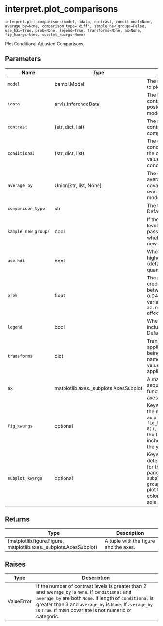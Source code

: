 # interpret.plot_comparisons { #bambi.interpret.plot_comparisons }

`interpret.plot_comparisons(model, idata, contrast, conditional=None, average_by=None, comparison_type='diff', sample_new_groups=False, use_hdi=True, prob=None, legend=True, transforms=None, ax=None, fig_kwargs=None, subplot_kwargs=None)`

Plot Conditional Adjusted Comparisons

## Parameters

| Name                | Type                                  | Description                                                                                                                                                                                                                                                     | Default    |
|---------------------|---------------------------------------|-----------------------------------------------------------------------------------------------------------------------------------------------------------------------------------------------------------------------------------------------------------------|------------|
| `model`             | bambi.Model                           | The model for which we want to plot the predictions.                                                                                                                                                                                                            | _required_ |
| `idata`             | arviz.InferenceData                   | The InferenceData object that contains the samples from the posterior distribution of the model.                                                                                                                                                                | _required_ |
| `contrast`          | (str, dict, list)                     | The predictor name whose contrast we would like to compare.                                                                                                                                                                                                     | _required_ |
| `conditional`       | (str, dict, list)                     | The covariates we would like to condition on. If dict, keys are the covariate names and values are the values to condition on.                                                                                                                                  | `None`     |
| `average_by`        | Union\[str, list, None\]              | The covariates we would like to average by. The passed covariate(s) will marginalize over the other covariates in the model. Defaults to `None`.                                                                                                                | `None`     |
| `comparison_type`   | str                                   | The type of comparison to plot. Defaults to 'diff'.                                                                                                                                                                                                             | `'diff'`   |
| `sample_new_groups` | bool                                  | If the model contains group-level effects, and data is passed for unseen groups, whether to sample from the new groups. Defaults to `False`.                                                                                                                    | `False`    |
| `use_hdi`           | bool                                  | Whether to compute the highest density interval (defaults to True) or the quantiles.                                                                                                                                                                            | `True`     |
| `prob`              | float                                 | The probability for the credibility intervals. Must be between 0 and 1. Defaults to 0.94. Changing the global variable `az.rcParam["stats.hdi_prob"]` affects this default.                                                                                     | `None`     |
| `legend`            | bool                                  | Whether to automatically include a legend in the plot. Defaults to `True`.                                                                                                                                                                                      | `True`     |
| `transforms`        | dict                                  | Transformations that are applied to each of the variables being plotted. The keys are the name of the variables, and the values are functions to be applied. Defaults to `None`.                                                                                | `None`     |
| `ax`                | matplotlib.axes._subplots.AxesSubplot | A matplotlib axes object or a sequence of them. If None, this function instantiates a new axes object. Defaults to `None`.                                                                                                                                      | `None`     |
| `fig_kwargs`        | optional                              | Keyword arguments passed to the matplotlib figure function as a dict. For example, `fig_kwargs=dict(figsize=(11, 8)), sharey=True` would make the figure 11 inches wide by 8 inches high and would share the y-axis values.                                     | `None`     |
| `subplot_kwargs`    | optional                              | Keyword arguments used to determine the covariates used for the horizontal, group, and panel axes. For example, `subplot_kwargs=dict(main="x", group="y", panel="z")` would plot the horizontal axis as `x`, the color (hue) as `y`, and the panel axis as `z`. | `None`     |

## Returns

| Type                                                              | Description                           |
|-------------------------------------------------------------------|---------------------------------------|
| (matplotlib.figure.Figure, matplotlib.axes._subplots.AxesSubplot) | A tuple with the figure and the axes. |

## Raises

| Type       | Description                                                                                                                                                                                                                                                                          |
|------------|--------------------------------------------------------------------------------------------------------------------------------------------------------------------------------------------------------------------------------------------------------------------------------------|
| ValueError | If the number of contrast levels is greater than 2 and `average_by` is `None`. If `conditional` and `average_by` are both `None`. If length of `conditional` is greater than 3 and `average_by` is `None`. If `average_by` is `True`. If main covariate is not numeric or categoric. |